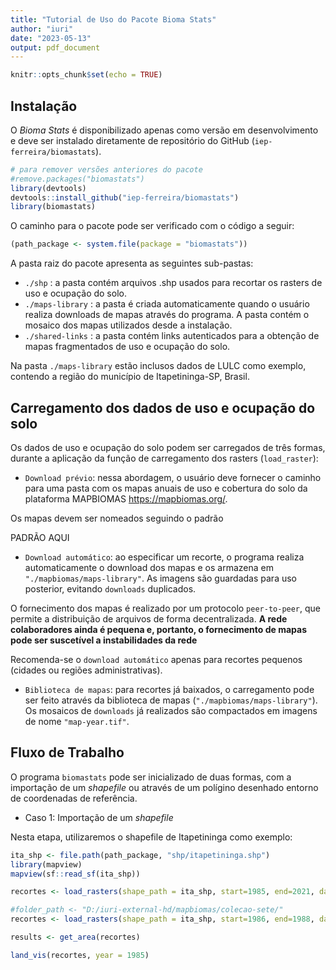 ---
title: "Tutorial de Uso do Pacote Bioma Stats"
author: "iuri"
date: "2023-05-13"
output: pdf_document
---

```{r setup, include=FALSE}
knitr::opts_chunk$set(echo = TRUE)
```

## Instalação

O _Bioma Stats_ é disponibilizado apenas como versão em desenvolvimento e deve ser instalado diretamente de repositório do GitHub (`iep-ferreira/biomastats`).    

```{r}
# para remover versões anteriores do pacote
#remove.packages("biomastats")
library(devtools)
devtools::install_github("iep-ferreira/biomastats")
library(biomastats)
```

O caminho para o pacote pode ser verificado com o código a seguir: 

```{r results=FALSE}
(path_package <- system.file(package = "biomastats"))
```

A pasta raiz do pacote apresenta as seguintes sub-pastas: 

  + `./shp` : a pasta contém arquivos .shp usados para recortar os rasters de uso e ocupação do solo. 
  + `./maps-library` : a pasta é criada automaticamente quando o usuário realiza downloads de mapas através do programa. A pasta contém o mosaico dos mapas utilizados desde a instalação. 
  + `./shared-links` : a pasta contém links autenticados para a obtenção de mapas fragmentados de uso e ocupação do solo. 
  
Na pasta `./maps-library` estão inclusos dados de LULC como exemplo, contendo a região do município de Itapetininga-SP, Brasil.   
  
## Carregamento dos dados de uso e ocupação do solo

Os dados de uso e ocupação do solo podem ser carregados de três formas, durante a aplicação da função de carregamento dos rasters (`load_raster`): 

  + `Download prévio`: nessa abordagem, o usuário deve fornecer o caminho para uma pasta com os mapas anuais de uso e cobertura do solo da plataforma MAPBIOMAS <https://mapbiomas.org/>. 

 Os mapas devem ser nomeados seguindo o padrão 
 
 PADRÃO AQUI
 
  + `Download automático`: ao especificar um recorte, o programa realiza automaticamente o download dos mapas e os armazena em `"./mapbiomas/maps-library"`. As imagens são guardadas para uso posterior, evitando `downloads` duplicados. 
  
  O fornecimento dos mapas é realizado por um protocolo `peer-to-peer`, que permite a distribuição de arquivos de forma decentralizada. **A rede colaboradores ainda é pequena e, portanto, o fornecimento de mapas pode ser suscetível a instabilidades da rede**  

Recomenda-se o `download automático` apenas para recortes pequenos (cidades ou regiões administrativas).  

  + `Biblioteca de mapas`: para recortes já baixados, o carregamento pode ser feito através da biblioteca de mapas (`"./mapbiomas/maps-library"`). Os mosaicos de `downloads` já realizados são compactados em imagens de nome `"map-year.tif"`. 
  
## Fluxo de Trabalho

O programa `biomastats` pode ser inicializado de duas formas, com a importação de um _shapefile_ ou através de um polígino desenhado entorno de coordenadas de referência. 

  + Caso 1: Importação de um _shapefile_

Nesta etapa, utilizaremos o shapefile de Itapetininga como exemplo: 


```{r}
ita_shp <- file.path(path_package, "shp/itapetininga.shp")
library(mapview)
mapview(sf::read_sf(ita_shp))
```


```{r}
recortes <- load_rasters(shape_path = ita_shp, start=1985, end=2021, data_from = "example")
```

```{r}
#folder_path <- "D:/iuri-external-hd/mapbiomas/colecao-sete/"
recortes <- load_rasters(shape_path = ita_shp, start=1986, end=1988, data_from = "folder", folder_path = folder_path)
```


```{r}
results <- get_area(recortes)
```

```{r}
land_vis(recortes, year = 1985)
```



<!-- # Carregamento via download -->

<!-- ## Mosaico - inspeção -->

<!-- ```{r} -->
<!-- index_fragments <- readRDS(file.path(caminho_pacote, "data/mosaic.rds")) -->
<!-- index_fragments[[1985]] -->
<!-- ``` -->

<!-- ## criando e visualizando o recorte -->

<!-- ```{r} -->
<!-- bf <- make_polygon(lat = -23.62, lon = -48.55, size = 4, shape = "square") -->
<!-- library(mapview) -->
<!-- mapview(bf$polygon) -->
<!-- ``` -->

<!-- ## Fragmentos necessários -->

<!-- ```{r} -->
<!-- shape_path <- file.path(caminho_pacote, "./shp/itapetininga.shp") -->
<!-- compare_shapefiles(shape_path = shape_path) -->
<!-- ``` -->

<!-- ## Download dos fragmentos necessários -->

<!-- ```{r} -->
<!-- path_shp <- file.path(caminho_pacote, "shp/itapetininga.shp") -->
<!-- compare_shapefiles(shape_path = path_shp) -->
<!-- recortes <- load_rasters(shape_path = path_shp, start=1986, end=1988, data_from = "download") -->
<!-- ``` -->

<!-- ## Mosaico - inspeção -->

<!-- ```{r} -->
<!-- index_fragments <- readRDS(file.path(caminho_pacote, "data/mosaic.rds")) -->
<!-- index_fragments[[1985]] -->
<!-- ``` -->

<!-- # Calculando areas -->

<!-- ```{r} -->
<!-- results <- get_area(recortes) -->
<!-- results$aggregate_data -->
<!-- results$Years -->
<!-- results$`Occupied area` -->
<!-- results$time_series -->
<!-- ``` -->

<!-- # Visualização do uso e ocupação -->

<!-- ```{r} -->
<!-- land_vis(recortes, year = 1986) -->
<!-- ``` -->

<!-- # Distribuição do uso e ocupação -->

<!-- ```{r} -->
<!-- land_dist(results, year = 1985, type = "pie") -->
<!-- ``` -->

<!-- ```{r} -->
<!-- land_dist(results, year = 1985, type = "barplot") -->
<!-- ``` -->






<!-- # carregando rasters -->

<!-- ```{r} -->
<!-- #path_to_rasters <- "D:/iuri-external-hd/mapbiomas/colecao-sete" -->
<!-- #list.files(path_to_rasters) -->
<!-- recortes <- load_rasters(shape_path = path_to_shape, start=1985, end=2021, data_from = "download", folder_path =  path_to_rasters) -->
<!-- ``` -->

<!-- # Calculando areas -->

<!-- ```{r} -->
<!-- results <- get_area(recortes) -->
<!-- results$aggregate_data -->
<!-- results$Years -->
<!-- results$`Occupied area` -->
<!-- results$time_series -->
<!-- ``` -->

<!-- # Visualização do uso e ocupação -->

<!-- ```{r} -->
<!-- land_vis(recortes, year = 2020) -->
<!-- ``` -->

<!-- # Distribuição do uso e ocupação -->

<!-- ```{r} -->
<!-- land_dist(results, year = 1985, type = "pie") -->
<!-- ``` -->

<!-- ```{r} -->
<!-- land_dist(results, year = 1985, type = "barplot") -->
<!-- ``` -->











